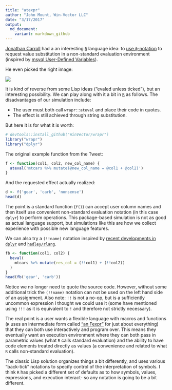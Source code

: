 ```yaml
---
title: "atexpr"
author: "John Mount, Win-Vector LLC"
date: "3/17/2017"
output:
  md_document:
    variant: markdown_github
---
```


[Jonathan Carroll](https://jcarroll.com.au) had a an interesting [`R`](https://cran.r-project.org) language idea:
to [use `@`-notation](https://twitter.com/carroll_jono/status/842142292253196290) to
request value substitution in a non-standard evaluation environment (inspired by [msyql User-Defined Variables](https://dev.mysql.com/doc/refman/5.7/en/user-variables.html)).

He even picked the right image:

![](PandorasBox.jpg)


It is kind of reverse from some Lisp ideas ("evaled unless ticked"), but an interesting possibility.  We can play along with it a bit in [`R`](https://cran.r-project.org) as follows.  The disadvantages of our simulation include:

  *  The user must both call `wrapr::ateval` and place their code in quotes.
  *  The effect is still achieved through string substitution.
  
But here it is for what it is worth:

```r
# devtools::install_github("WinVector/wrapr")
library("wrapr")
library("dplyr")
```

The original example function from the Tweet:

```r
f <- function(col1, col2, new_col_name) {
  ateval('mtcars %>% mutate(@new_col_name = @col1 + @col2)')
}
```

And the requested effect actually realized:

```r
d <- f('gear', 'carb', 'nonsense')
head(d)
```

The point is a standard function (`f()`) can accept user column names and then itself use convenient non-standard evaluation notation (in this case `dplyr`) to perform operations.  This package-based simulation is not as good as actual language support, but simulations like this are how we collect experience with possible new language features.

We can also try a `(!!name)` notation inspired by [recent developments in `dplyr`](https://github.com/hadley/dplyr/commit/8f03f835185370626a566e95d268623b20189e07) and [`hadley/rlang`](https://github.com/hadley/rlang/blob/master/R/tidy-quote.R).

```r
fb <- function(col1, col2) {
  beval(
    mtcars %>% mutate(res_col = (!!col1) + (!!col2))
  )
}
head(fb('gear', 'carb'))
```

Notice we no longer need to quote the source code.  However, without some additional trick the `(!!name)` notation can not be used on the left hand side of an assignment.  Also note: <code>!!</code> is not a no-op, but is a sufficiently uncommon expression I thought we could use it (some have mentioned using <code>!!!</code> as it is equivalent to <code>!</code> and therefore not strictly necessary).

The real point is a user wants a flexible language with macros and functions (`R` uses an intermediate form called ["an Fexpr"](https://en.wikipedia.org/wiki/Fexpr) for just about everything) that they can both use interactively and program over.  This means they eventually want an execution environment where they can both pass in parametric values (what `R` calls standard evaluation) and the ability to have code elements treated directly as values (a convenience and related to what `R` calls non-standard evaluation).

The classic Lisp solution organizes things a bit differently, and uses various "back-tick" notations to specify control of the interpretation of symbols.  I think `R` has picked a different set of defaults as to how symbols, values, expressions, and execution interact- so any notation is going to be a bit different.

